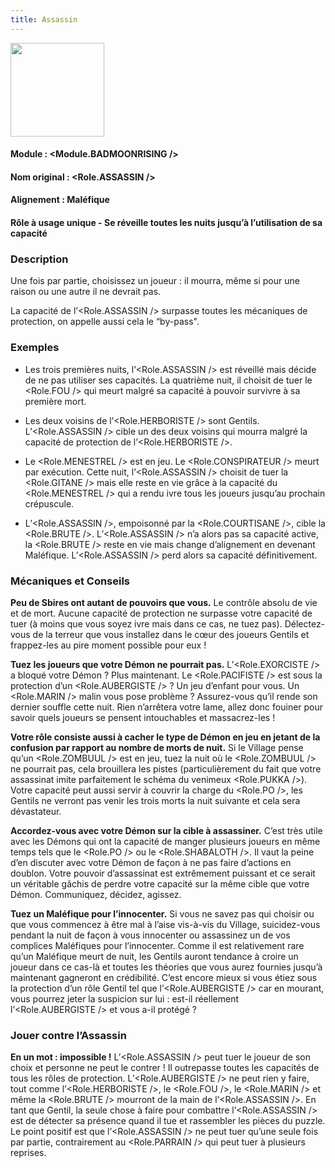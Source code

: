```yaml
---
title: Assassin
---
```



<img src='/img/blood-on-the-clocktower/roles/assassin.png' height='150' />

#### Module : <Module.BADMOONRISING />
#### Nom original : <Role.ASSASSIN />
#### Alignement : Maléfique
#### Rôle à usage unique - Se réveille toutes les nuits jusqu’à l’utilisation de sa capacité

### Description

Une fois par partie, choisissez un joueur : il mourra, même si pour une raison ou une autre il ne devrait pas.

La capacité de l’<Role.ASSASSIN /> surpasse toutes les mécaniques de protection, on appelle aussi cela le “by-pass".

### Exemples

- Les trois premières nuits, l’<Role.ASSASSIN /> est réveillé mais décide de ne pas utiliser ses capacités. La quatrième nuit, il choisit de tuer le <Role.FOU /> qui meurt malgré sa capacité à pouvoir survivre à sa première mort.

- Les deux voisins de l’<Role.HERBORISTE /> sont Gentils. L’<Role.ASSASSIN /> cible un des deux voisins qui mourra malgré la capacité de protection de l’<Role.HERBORISTE />.

- Le <Role.MENESTREL /> est en jeu. Le <Role.CONSPIRATEUR /> meurt par exécution. Cette nuit, l’<Role.ASSASSIN /> choisit de tuer la <Role.GITANE /> mais elle reste en vie grâce à la capacité du <Role.MENESTREL /> qui a rendu ivre tous les joueurs jusqu’au prochain crépuscule.

- L’<Role.ASSASSIN />, empoisonné par la <Role.COURTISANE />, cible la <Role.BRUTE />. L’<Role.ASSASSIN /> n’a alors pas sa capacité active, la <Role.BRUTE /> reste en vie mais change d’alignement en devenant Maléfique. L’<Role.ASSASSIN /> perd alors sa capacité définitivement.

### Mécaniques et Conseils

**Peu de Sbires ont autant de pouvoirs que vous.** Le contrôle absolu de vie et de mort. Aucune capacité de protection ne surpasse votre capacité de tuer (à moins que vous soyez ivre mais dans ce cas, ne tuez pas). Délectez-vous de la terreur que vous installez dans le cœur des joueurs Gentils et frappez-les au pire moment possible pour eux !

**Tuez les joueurs que votre Démon ne pourrait pas.** L’<Role.EXORCISTE /> a bloqué votre Démon ? Plus maintenant. Le <Role.PACIFISTE /> est sous la protection d’un <Role.AUBERGISTE /> ? Un jeu d’enfant pour vous. Un <Role.MARIN /> malin vous pose problème ? Assurez-vous qu’il rende son dernier souffle cette nuit. Rien n’arrêtera votre lame, allez donc fouiner pour savoir quels joueurs se pensent intouchables et massacrez-les !

**Votre rôle consiste aussi à cacher le type de Démon en jeu en jetant de la confusion par rapport au nombre de morts de nuit.** Si le Village pense qu’un <Role.ZOMBUUL /> est en jeu, tuez la nuit où le <Role.ZOMBUUL /> ne pourrait pas, cela brouillera les pistes (particulièrement du fait que votre assassinat imite parfaitement le schéma du venimeux <Role.PUKKA />). Votre capacité peut aussi servir à couvrir la charge du <Role.PO />, les Gentils ne verront pas venir les trois morts la nuit suivante et cela sera dévastateur.

**Accordez-vous avec votre Démon sur la cible à assassiner.** C’est très utile avec les Démons qui ont la capacité de manger plusieurs joueurs en même temps tels que le <Role.PO /> ou le <Role.SHABALOTH />. Il vaut la peine d’en discuter avec votre Démon de façon à ne pas faire d’actions en doublon. Votre pouvoir d’assassinat est extrêmement puissant et ce serait un véritable gâchis de perdre votre capacité sur la même cible que votre Démon. Communiquez, décidez, agissez.

**Tuez un Maléfique pour l’innocenter.** Si vous ne savez pas qui choisir ou que vous commencez à être mal à l’aise vis-à-vis du Village, suicidez-vous pendant la nuit de façon à vous innocenter ou assassinez un de vos complices Maléfiques pour l’innocenter. Comme il est relativement rare qu’un Maléfique meurt de nuit, les Gentils auront tendance à croire un joueur dans ce cas-là et toutes les théories que vous aurez fournies jusqu’à maintenant gagneront en crédibilité. C’est encore mieux si vous étiez sous la protection d’un rôle Gentil tel que l’<Role.AUBERGISTE /> car en mourant, vous pourrez jeter la suspicion sur lui : est-il réellement l’<Role.AUBERGISTE /> et vous a-il protégé ?

### Jouer contre l’Assassin

**En un mot : impossible !** L’<Role.ASSASSIN /> peut tuer le joueur de son choix et personne ne peut le contrer ! Il outrepasse toutes les capacités de tous les rôles de protection. L’<Role.AUBERGISTE /> ne peut rien y faire, tout comme l’<Role.HERBORISTE />, le <Role.FOU />, le <Role.MARIN /> et même la <Role.BRUTE /> mourront de la main de l’<Role.ASSASSIN />. En tant que Gentil, la seule chose à faire pour combattre l’<Role.ASSASSIN /> est de détecter sa présence quand il tue et rassembler les pièces du puzzle. Le point positif est que l’<Role.ASSASSIN /> ne peut tuer qu’une seule fois par partie, contrairement au <Role.PARRAIN /> qui peut tuer à plusieurs reprises.

